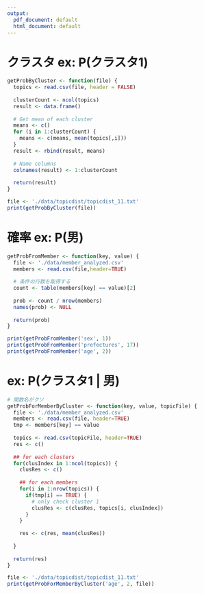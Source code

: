 ```yaml
---
output:
  pdf_document: default
  html_document: default
---
```


# クラスタ ex: P(クラスタ1)
```r
getProbByCluster <- function(file) {
  topics <- read.csv(file, header = FALSE)
  
  clusterCount <- ncol(topics)
  result <- data.frame()
  
  # Get mean of each cluster
  means <- c()
  for (i in 1:clusterCount) {
    means <- c(means, mean(topics[,i]))
  }
  result <- rbind(result, means)
  
  # Name columns
  colnames(result) <- 1:clusterCount
  
  return(result)
}

file <- './data/topicdist/topicdist_11.txt'
print(getProbByCluster(file))
```

# 確率 ex: P(男)

```r
getProbFromMember <- function(key, value) {
  file <- './data/member_analyzed.csv'
  members <- read.csv(file,header=TRUE)
  
  # 条件の行数を取得する
  count <- table(members[key] == value)[2]
  
  prob <- count / nrow(members)
  names(prob) <- NULL
  
  return(prob)
}

print(getProbFromMember('sex', 1))
print(getProbFromMember('prefectures', 17))
print(getProbFromMember('age', 2))
```

# ex: P(クラスタ1 | 男)
```r
# 関数名がクソ
getProbForMemberByCluster <- function(key, value, topicFile) {
  file <- './data/member_analyzed.csv'
  members <- read.csv(file, header=TRUE)
  tmp <- members[key] == value
 
  topics <- read.csv(topicFile, header=TRUE)
  res <- c()
  
  ## for each clusters
  for(clusIndex in 1:ncol(topics)) {
    clusRes <- c()
    
    ## for each members
    for(i in 1:nrow(topics)) {
      if(tmp[i] == TRUE) {
        # only check cluster 1
        clusRes <- c(clusRes, topics[i, clusIndex])
      }
    }
    
    res <- c(res, mean(clusRes))
      
  }
  
  return(res)
}

file <- './data/topicdist/topicdist_11.txt'
print(getProbForMemberByCluster('age', 2, file))
```












